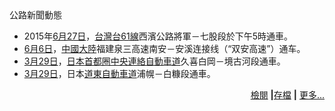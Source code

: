;公路新聞動態
<!--請只保留最新4則新聞-->
*2015年[[6月27日|6月27日]]，[[台灣|台灣]][[台61線|台61線]]西濱公路將軍－七股段於下午5時通車。
*[[6月6日|6月6日]]，[[中國大陸|中國大陸]]福建泉三高速南安－安溪连接线（“双安高速”）通车。
*[[3月29日|3月29日]]，[[日本|日本]][[首都圈中央連絡自動車道|首都圈中央連絡自動車道]]久喜白岡－境古河段通車。
*[[3月29日|3月29日]]，日本[[道東自動車道|道東自動車道]]浦幌－白糠段通車。
<div align="right">
[[Portal:公路/公路新聞|檢閱]] '''|'''[[Portal:公路/公路新聞/存檔|存檔]] '''|''' [[Portal:新聞動態|更多...]]
</div>